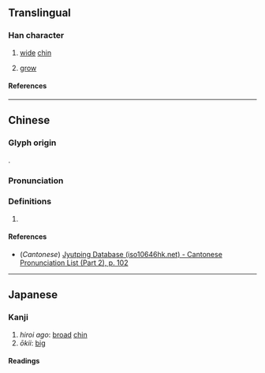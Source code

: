 {{character info/new}}
==Translingual==

===Han character===
{{Han char|rn=49|rad=己|as=06|sn=9|four=|canj=SLRU|ids=⿰𦣞巳(GT),⿰𦣝巳(JK)}}

# {{lb|mul|archaic}} [[wide]] [[chin]]
# [[grow]]

====References====
{{Han ref|kx=0327.100|dkj=08757|dj=0631.160|hdz=20986.080|uh=5DF8}}

----

==Chinese==
{{zh-forms}}

===Glyph origin===
{{Han etym}}
{{Han compound|𦣞|巳|c1=s|c2=p|t1=chin|ls=psc}}.

===Pronunciation===
{{zh-pron
|m=yí
|c=ji4
|mc=y
|oc=y
|ma=
|cat=v
}}

===Definitions===
{{zh-hanzi}}

# {{rfdef|lang=zh}}

====References====
* (''Cantonese'') [http://www.iso10646hk.net/jp/document/download.jsp Jyutping Database (iso10646hk.net) - Cantonese Pronunciation List (Part 2), p. 102]

----

==Japanese==

===Kanji===
{{ja-kanji|grade=uc|rs=己06}}

# ''hiroi ago'': [[broad]] [[chin]] {{lb|ja|archaic}}
# ''ōkii'': [[big]]

====Readings====
{{ja-readings
|on=[[い]] (i), [[き]] (ki)
|kun=[[ひろいあご]] (hiroi ago), [[おおきい]] (ōkii)
}}